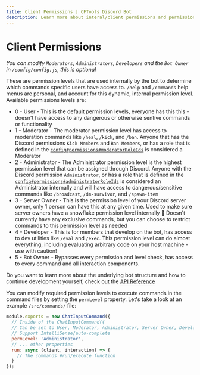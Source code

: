 ```yaml
---
title: Client Permissions | CFTools Discord Bot
description: Learn more about interal/client permissions and permission levels
---
```



# Client Permissions

<Callout type="info">*You can modify `Moderators`, `Administrators`, `Developers` and the `Bot Owner` in `/config/config.js`, this is optional*</Callout>

These are permission levels that are used internally by the bot to determine which commands specific users have access to. `/help` and `/commands` help menus are personal, and account for this dynamic, internal permission level. Available permissions levels are:

- 0 - User - This is the default permission levels, everyone has this this - doesn't have access to any dangerous or otherwise sentive commands or functionality
- 1 - Moderator - The moderator permission level has access to moderation commands like `/heal`, `/kick`, and `/ban`. Anyone that has the Discord permissions `Kick Members` and `Ban Members`, or has a role that is defined in the [`config#permissions#moderatorRoleIds`](/docs/cftools-discord-bot/2-configuration#values) is considered a Moderator
- 2 - Administrator - The Administrator permission level is the highest permission level that can be assigned through Discord. Anyone with the Discord permission `Administrator`, or has a role that is defined in the [`config#permissions#administratorRoleIds`](/docs/cftools-discord-bot/2-configuration#values) is considered an Administrator internally and will have access to dangerous/sensitive commands like `/broadcast`, `/dm-survivor`, and `/spawn-item`
- 3 - Server Owner - This is the permission level of your Discord server owner, only 1 person can have this at any given time. Used to make sure server owners have a snowflake permission level internally 🙏 Doesn't currently have any exclusive commands, but you can choose to restrict commands to this permission level as needed
- 4 - Developer - This is for members that develop on the bot, has access to dev utilities like `/eval` and `/exec`. This permission level can do almost everything, including evaluating arbitrary code on your host machine - use with caution!
- 5 - Bot Owner - Bypasses every permission and level check, has access to every command and all interaction components.

<Callout type="info">Do you want to learn more about the underlying bot structure and how to continue development yourself, check out the [API Reference](https://djs.mirasaki.dev)</Callout>

You can modify required permission levels to execute commands in the command files by setting the `permLevel` property. Let's take a look at an example `/src/commands/` file:


```javascript
module.exports = new ChatInputCommand({
  // Inside of the ChatInputCommand({
  // Can be set to User, Moderator, Administrator, Server Owner, Developer, Bot Owner
  // Support IntelliSense/auto-complete
  permLevel: 'Administrator',
  // ... other properties
  run: async (client, interaction) => {
    // The commands #run/execute function
  }
});
```